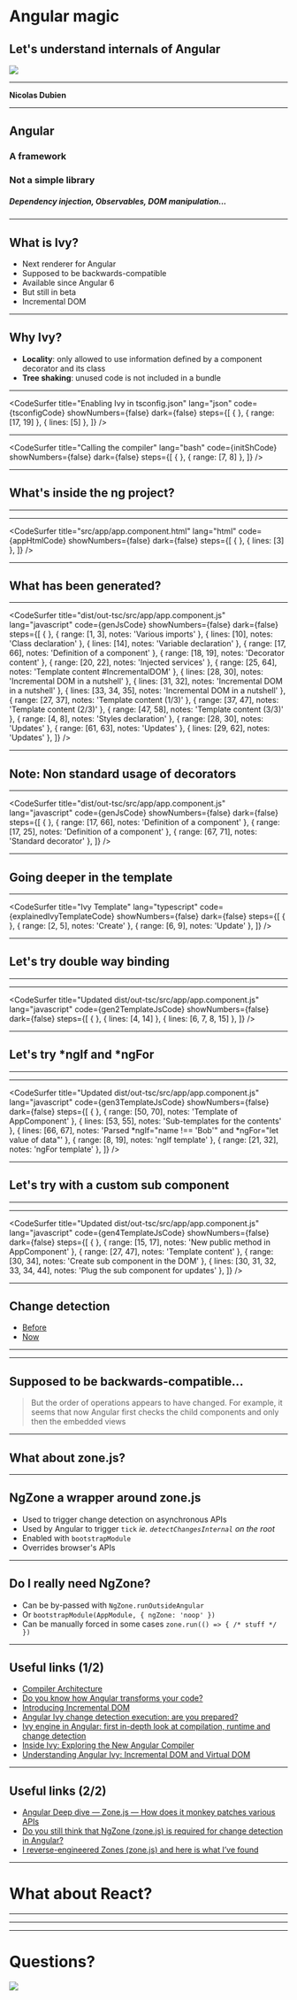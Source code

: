 

# Angular magic
## Let's understand internals of Angular

![](./angular.png)

---

**Nicolas Dubien**

---

## Angular

### A framework
### Not a simple library

##### Dependency injection, Observables, DOM manipulation...

---

## What is Ivy?

- Next renderer for Angular
- Supposed to be backwards-compatible
- Available since Angular 6
- But still in beta
- Incremental DOM

---

## Why Ivy?

- **Locality**: only allowed to use information defined by a component decorator and its class
- **Tree shaking**: unused code is not included in a bundle

---

<CodeSurfer
    title="Enabling Ivy in tsconfig.json"
    lang="json"
    code={tsconfigCode}
    showNumbers={false}
    dark={false}
    steps={[
        { },
        { range: [17, 19] },
        { lines: [5] },
    ]}
/>

---

<CodeSurfer
    title="Calling the compiler"
    lang="bash"
    code={initShCode}
    showNumbers={false}
    dark={false}
    steps={[
        { },
        { range: [7, 8] },
    ]}
/>

---

## What's inside the ng project?

---

<CodeSurfer
    title="src/app/app.component.ts"
    lang="typescript"
    code={appTsCode}
    showNumbers={false}
    dark={false}
/>

---

<CodeSurfer
    title="src/app/app.component.html"
    lang="html"
    code={appHtmlCode}
    showNumbers={false}
    dark={false}
    steps={[
        { },
        { lines: [3] },
    ]}
/>

---

## What has been generated?

---

<CodeSurfer
    title="dist/out-tsc/src/app/app.component.js"
    lang="javascript"
    code={genJsCode}
    showNumbers={false}
    dark={false}
    steps={[
        { },
        { range: [1, 3], notes: 'Various imports' },
        { lines: [10], notes: 'Class declaration' },
        { lines: [14], notes: 'Variable declaration' },
        { range: [17, 66], notes: 'Definition of a component' },
        { range: [18, 19], notes: 'Decorator content' },
        { range: [20, 22], notes: 'Injected services' },
        { range: [25, 64], notes: 'Template content #IncrementalDOM' },
        { lines: [28, 30], notes: 'Incremental DOM in a nutshell' },
        { lines: [31, 32], notes: 'Incremental DOM in a nutshell' },
        { lines: [33, 34, 35], notes: 'Incremental DOM in a nutshell' },
        { range: [27, 37], notes: 'Template content (1/3)' },
        { range: [37, 47], notes: 'Template content (2/3)' },
        { range: [47, 58], notes: 'Template content (3/3)' },
        { range: [4, 8], notes: 'Styles declaration' },
        { range: [28, 30], notes: 'Updates' },
        { range: [61, 63], notes: 'Updates' },
        { lines: [29, 62], notes: 'Updates' },
    ]}
/>

---

## Note: Non standard usage of decorators

---

<CodeSurfer
    title="dist/out-tsc/src/app/app.component.js"
    lang="javascript"
    code={genJsCode}
    showNumbers={false}
    dark={false}
    steps={[
        { },
        { range: [17, 66], notes: 'Definition of a component' },
        { range: [17, 25], notes: 'Definition of a component' },
        { range: [67, 71], notes: 'Standard decorator' },
    ]}
/>

---

## Going deeper in the template

---

<CodeSurfer
    title="Ivy Template"
    lang="typescript"
    code={explainedIvyTemplateCode}
    showNumbers={false}
    dark={false}
    steps={[
        { },
        { range: [2, 5], notes: 'Create' },
        { range: [6, 9], notes: 'Update' },
    ]}
/>

---

## Let's try double way binding

---

<CodeSurfer
    title="Updated src/app/app.component.html"
    lang="html"
    code={app2HtmlCode}
    showNumbers={false}
    dark={false}
/>

---

<CodeSurfer
    title="Updated dist/out-tsc/src/app/app.component.js"
    lang="javascript"
    code={gen2TemplateJsCode}
    showNumbers={false}
    dark={false}
    steps={[
        { },
        { lines: [4, 14] },
        { lines: [6, 7, 8, 15] },
    ]}
/>

---

## Let's try \*ngIf and \*ngFor

---

<CodeSurfer
    title="Updated src/app/app.component.html"
    lang="html"
    code={app3HtmlCode}
    showNumbers={false}
    dark={false}
/>

---

<CodeSurfer
    title="Updated dist/out-tsc/src/app/app.component.js"
    lang="javascript"
    code={gen3TemplateJsCode}
    showNumbers={false}
    dark={false}
    steps={[
        { },
        { range: [50, 70], notes: 'Template of AppComponent' },
        { lines: [53, 55], notes: 'Sub-templates for the contents' },
        { lines: [66, 67], notes: 'Parsed *ngIf="name !== \'Bob\'" and *ngFor="let value of data"' },
        { range: [8, 19], notes: 'ngIf template' },
        { range: [21, 32], notes: 'ngFor template' },
    ]}
/>

---

## Let's try with a custom sub component

---

<CodeSurfer
    title="Updated src/app/app.component.html"
    lang="html"
    code={app4HtmlCode}
    showNumbers={false}
    dark={false}
/>

---

<CodeSurfer
    title="Updated dist/out-tsc/src/app/app.component.js"
    lang="javascript"
    code={gen4TemplateJsCode}
    showNumbers={false}
    dark={false}
    steps={[
        { },
        { range: [15, 17], notes: 'New public method in AppComponent' },
        { range: [27, 47], notes: 'Template content' },
        { range: [30, 34], notes: 'Create sub component in the DOM' },
        { lines: [30, 31, 32, 33, 34, 44], notes: 'Plug the sub component for updates' },
    ]}
/>

---

## Change detection

- [Before](https://github.com/angular/angular/blob/d0ccf5f1697c1c0d4e3c8ea7a25f3c87a239df7e/packages/core/src/view/view.ts#L350:L383)
- [Now](https://github.com/angular/angular/blob/d0ccf5f1697c1c0d4e3c8ea7a25f3c87a239df7e/packages/core/src/render3/instructions.ts#L1968:L1980)

---

<CodeSurfer
    title="With IVY"
    lang="typescript"
    code={nowDetectCode}
    showNumbers={false}
    dark={false}
/>

---

## Supposed to be backwards-compatible...

> But the order of operations appears to have changed.
> For example, it seems that now Angular first checks the child components and only then the embedded views

---

## What about zone.js?

---

## NgZone a wrapper around zone.js

- Used to trigger change detection on asynchronous APIs
- Used by Angular to trigger `tick` *ie. `detectChangesInternal` on the root*
- Enabled with `bootstrapModule`
- Overrides browser's APIs

---

## Do I really need NgZone?

- Can be by-passed with `NgZone.runOutsideAngular`
- Or `bootstrapModule(AppModule, { ngZone: 'noop' })`
- Can be manually forced in some cases `zone.run(() => { /* stuff */ })`

---

## Useful links (1/2)

- [Compiler Architecture](https://github.com/angular/angular/blob/master/packages/compiler/design/architecture.md)
- [Do you know how Angular transforms your code?](https://blog.angularindepth.com/do-you-know-how-angular-transforms-your-code-7943b9d32829)
- [Introducing Incremental DOM](https://medium.com/google-developers/introducing-incremental-dom-e98f79ce2c5f)
- [Angular Ivy change detection execution: are you prepared?](https://blog.angularindepth.com/angular-ivy-change-detection-execution-are-you-prepared-ab68d4231f2c)
- [Ivy engine in Angular: first in-depth look at compilation, runtime and change detection](https://blog.angularindepth.com/ivy-engine-in-angular-first-in-depth-look-at-compilation-runtime-and-change-detection-876751edd9fd)
- [Inside Ivy: Exploring the New Angular Compiler](https://blog.angularindepth.com/inside-ivy-exploring-the-new-angular-compiler-ebf85141cee1)
- [Understanding Angular Ivy: Incremental DOM and Virtual DOM](https://blog.nrwl.io/understanding-angular-ivy-incremental-dom-and-virtual-dom-243be844bf36)


---

## Useful links (2/2)

- [Angular Deep dive — Zone.js — How does it monkey patches various APIs](https://medium.com/reverse-engineering-angular/angular-deep-dive-zone-js-how-does-it-monkey-patches-various-apis-9cc1c7fcc321)
- [Do you still think that NgZone (zone.js) is required for change detection in Angular?](https://blog.angularindepth.com/do-you-still-think-that-ngzone-zone-js-is-required-for-change-detection-in-angular-16f7a575afef)
- [I reverse-engineered Zones (zone.js) and here is what I’ve found](https://blog.angularindepth.com/i-reverse-engineered-zones-zone-js-and-here-is-what-ive-found-1f48dc87659b)

---

# What about React?

---

<CodeSurfer
    title="Simple Hello World"
    lang="javascript"
    code={dummyReact}
    showNumbers={false}
    dark={false}
/>

---

<CodeSurfer
    title="Simple Hello World (No JSX)"
    lang="javascript"
    code={genDummyReact}
    showNumbers={false}
    dark={false}
/>

---

# Questions?
![](./angular.png)
